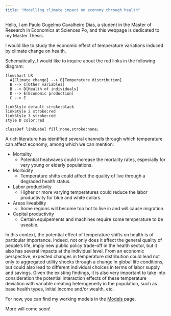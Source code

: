```yaml
---
title: "Modelling climate impact on economy through health"
---
```


Hello, I am Paulo Gugelmo Cavalheiro Dias, a student in the Master of Research in Economics at Sciences Po, and this webpage is 
dedicated to my Master Thesis. 

I would like to study the economic effect of temperature variations induced by climate change on health.

Schematically, I would like to inquire about the red links in the following diagram: 

```mermaid
flowchart LR
  A[Climate change] --> B[Temperature distribution]
  B --> C[Other variables]
  B --> D[Health of individuals] 
  D --> E[Economic production]
  C --> E

linkStyle default stroke:black
linkStyle 2 stroke:red
linkStyle 3 stroke:red
style D color:red

classDef linkLabel fill:none,stroke:none;
```

A rich literature has identified several channels through which temperature can affect economy, among which we can mention:

- Mortality
    - Potential heatwaves could increase the mortality rates, especially for very young or elderly populations.
- Morbidity
    - Temperature shifts could affect the quality of live through a degraded health status.
- Labor productivity
    - Higher or more varying temperatures could reduce the labor productivity for blue and white collars.
- Areas liveability
    - Some regions will become too hot to live in and will cause migration.
- Capital productivity
    - Certain equipements and machines require some temperature to be useable.

In this context, the potential effect of temperature shifts on health is of particular importance.
Indeed, not only does it affect the general quality of people's life, imply new public policy trade-off in the health sector, but 
it also has several impacts at the individual level.
From an economic perspective, expected changes in temperature distribution 
could lead not only to aggregated utility shocks through a change in global life conditions, but could also lead
to different individual choices in terms of labor supply and savings.
Given the existing findings, it is also very important to take into consideration the potential interaction effects of these 
temperature deviation with variable creating heterogeneity in the population, such as base health types, initial income and/or wealth, etc.

For now, you can find my working models in the [Models](models.qmd) page.

More will come soon!
